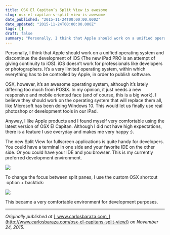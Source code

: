 ```yaml
---
title: OSX El Capitan’s Split View is awesome
slug: osx-el-capitan-s-split-view-is-awesome
date_published: "2015-11-24T00:00:00.000Z"
date_updated: "2015-11-24T00:00:00.000Z"
tags: []
draft: false
summary: "Personally, I think that Apple should work on a unified operating system and discontinue the development of iOS (The new iPad PRO is an…"
---
```


Personally, I think that Apple should work on a unified operating system and discontinue the development of iOS (The new iPad PRO is an attempt of giving continuity to iOS). iOS doesn’t work for professionals like developers or photographers. It’s a very limited operating system, within which everything has to be controlled by Apple, in order to publish software.

OSX, however, it’s an awesome operating system, although it’s lately differing too much from POSIX. In my opinion, it just needs a new responsive and mobile oriented face (and of course, this is a big work). I believe they should work on the operating system that will replace them all, like Microsoft has been doing Windows 10. This would let us finally use real photoshop or development tools in our iPad.

Anyway, I like Apple products and I found myself very comfortable using the latest version of OSX El Capitan. Although I did not have high expectations, there is a feature I use everyday and makes me very happy :).

The new Split View for fullscreen applications is quite handy for developers. You could have a terminal in one side and your favorite IDE on the other side. Or you could have your IDE and you browser. This is my currently preferred development environment.

![](/content/images/downloaded_images/OSX-El-Capitan-s-Split-View-is-awesome/0-xNfCXU4zmr8-J1b8.png)

To change the focus between split panes, I use the custom OSX shortcut   
 option + backtick:

![](/content/images/downloaded_images/OSX-El-Capitan-s-Split-View-is-awesome/0-439whRESBHAA24yG.png)

This became a very comfortable environment for development purposes.

---

_Originally published at_ [_www.carlosbaraza.com_](http://www.carlosbaraza.com/osx-el-capitans-split-view/) _on November 24, 2015._
